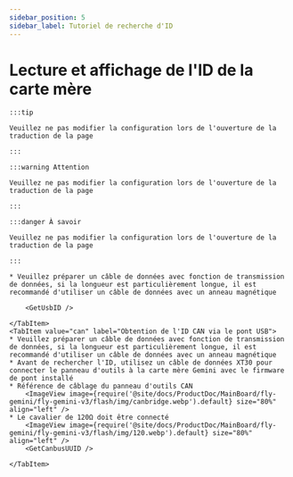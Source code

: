 ```yaml
---
sidebar_position: 5
sidebar_label: Tutoriel de recherche d'ID
---
```










# Lecture et affichage de l'ID de la carte mère

    :::tip

    Veuillez ne pas modifier la configuration lors de l'ouverture de la traduction de la page

    :::

    :::warning Attention

    Veuillez ne pas modifier la configuration lors de l'ouverture de la traduction de la page

    :::

    :::danger À savoir

    Veuillez ne pas modifier la configuration lors de l'ouverture de la traduction de la page

    :::

<Tabs>
    <TabItem value="usb" label="Obtention de l'ID USB" default>
        
    * Veuillez préparer un câble de données avec fonction de transmission de données, si la longueur est particulièrement longue, il est recommandé d'utiliser un câble de données avec un anneau magnétique
    
        <GetUsbID />
        
    </TabItem>
    <TabItem value="can" label="Obtention de l'ID CAN via le pont USB">
    * Veuillez préparer un câble de données avec fonction de transmission de données, si la longueur est particulièrement longue, il est recommandé d'utiliser un câble de données avec un anneau magnétique
    * Avant de rechercher l'ID, utilisez un câble de données XT30 pour connecter le panneau d'outils à la carte mère Gemini avec le firmware de pont installé
    * Référence de câblage du panneau d'outils CAN
        <ImageView image={require('@site/docs/ProductDoc/MainBoard/fly-gemini/fly-gemini-v3/flash/img/canbridge.webp').default} size="80%" align="left" /> 
    * Le cavalier de 120Ω doit être connecté
        <ImageView image={require('@site/docs/ProductDoc/MainBoard/fly-gemini/fly-gemini-v3/flash/img/120.webp').default} size="80%" align="left" /> 
        <GetCanbusUUID />

    </TabItem>
</Tabs>